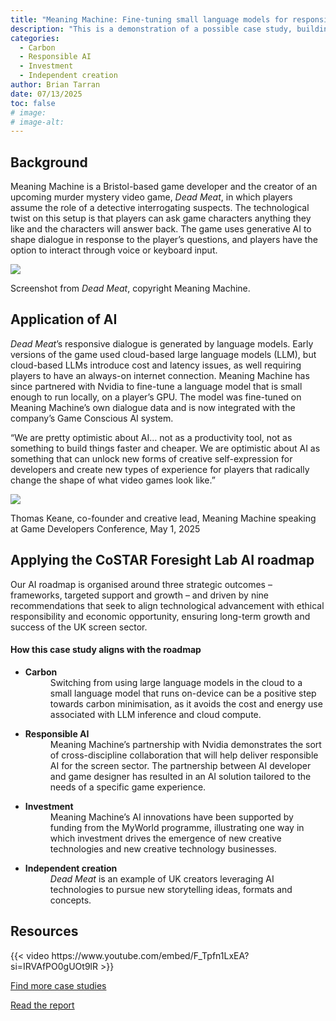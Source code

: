 ```yaml
---
title: "Meaning Machine: Fine-tuning small language models for responsive character dialogue"
description: "This is a demonstration of a possible case study, building off of the 'AI in the Screen Sector: Perspectives and Paths Forward' report. It focuses on one of the example projects mentioned briefly in the report." 
categories:
  - Carbon
  - Responsible AI
  - Investment
  - Independent creation
author: Brian Tarran
date: 07/13/2025
toc: false
# image:
# image-alt:
---
```


## Background
Meaning Machine is a Bristol-based game developer and the creator of an upcoming murder mystery video game, *Dead Meat*, in which players assume the role of a detective interrogating suspects. The technological twist on this setup is that players can ask game characters anything they like and the characters will answer back. The game uses generative AI to shape dialogue in response to the player’s questions, and players have the option to interact through voice or keyboard input.

:::{.column-page}
![](images/dead-meat-screenshot.jpg){fig-alt="Screenshot from Dead Meat. A mostly black-and-white image, with one of the game's suspect characters angrily waving their finger and balling their fist. On the right of the image, there is a transcript of the suspect's interrogation."}
:::

::: figure-caption
Screenshot from *Dead Meat*, copyright Meaning Machine.
:::

## Application of AI 
*Dead Meat*’s responsive dialogue is generated by language models. Early versions of the game used cloud-based large language models (LLM), but cloud-based LLMs introduce cost and latency issues, as well requiring players to have an always-on internet connection. Meaning Machine has since partnered with Nvidia to fine-tune a language model that is small enough to run locally, on a player’s GPU. The model was fine-tuned on Meaning Machine’s own dialogue data and is now integrated with the company’s Game Conscious AI system.

::: {.column-page}
::: {.pullquote-container}
::: {.grid .gap-6 .pb-3 .pt-4}
::: {.g-col-12 .g-col-sm-9}
::: {.pullquote}
“We are pretty optimistic about AI... not as a productivity tool, not as something to build things faster and cheaper. We are optimistic about AI as something that can unlock new forms of creative self-expression for developers and create new types of experience for players that radically change the shape of what video games look like.”
:::
:::
::: {.g-col-12 .g-col-sm-3}
![](images/headshot.PNG){fig-alt="Screengrab of Thomas Keane, Meaning Machine co-founder,speaking at Game Developers Conference"}

::: figure-caption
Thomas Keane, co-founder and creative lead, Meaning Machine speaking at Game Developers Conference, May 1, 2025
:::

:::
:::
:::
:::

## Applying the CoSTAR Foresight Lab AI roadmap
Our AI roadmap is organised around three strategic outcomes – frameworks, targeted support and growth – and driven by nine recommendations that seek to align technological advancement with ethical responsibility and economic opportunity, ensuring long-term growth and success of the UK screen sector.

#### How this case study aligns with the roadmap
- **Carbon**
: Switching from using large language models in the cloud to a small language model that runs on-device can be a positive step towards carbon minimisation, as it avoids the cost and energy use associated with LLM inference and cloud compute.
 
- **Responsible AI**
: Meaning Machine’s partnership with Nvidia demonstrates the sort of cross-discipline collaboration that will help deliver responsible AI for the screen sector. The partnership between AI developer and game designer has resulted in an AI solution tailored to the needs of a specific game experience.

- **Investment**
: Meaning Machine’s AI innovations have been supported by funding from the MyWorld programme, illustrating one way in which investment drives the emergence of new creative technologies and new creative technology businesses.

- **Independent creation**
: *Dead Meat* is an example of UK creators leveraging AI technologies to pursue new storytelling ideas, formats and concepts. 

## Resources

{{< video https://www.youtube.com/embed/F_Tpfn1LxEA?si=IRVAfPO0gUOt9lR >}}

::: {.grid .gap-3 .pb-3 .pt-4}
::: {.g-col-12 .g-col-sm-6}

[Find more case studies](/case-studies/index.qmd){.btn-action .btn .btn-lg .w-100 role="button"}

:::
::: {.g-col-12 .g-col-sm-6 .mb-2}

[Read the report](https://a.storyblok.com/f/313404/x/ac4c0235f7/ai-in-the-screen-sector.pdf){.btn-action .btn .btn-lg .w-100 role="button"}

::: 
::: 